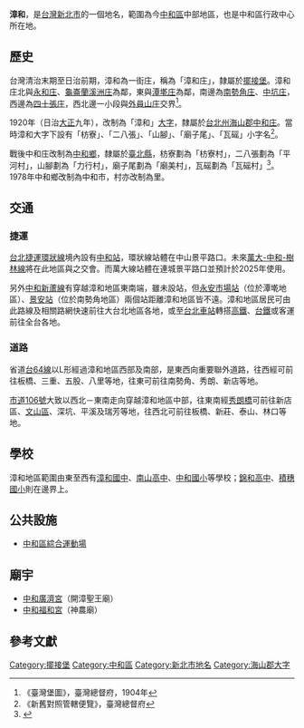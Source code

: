 {{noteTA
|1 = 庄
}}
'''漳和'''，是[[台灣|台灣]][[新北市|新北市]]的一個地名，範圍為今[[中和區|中和區]]中部地區，也是中和區行政中心所在地。

==歷史==
台灣清治末期至日治前期，漳和為一街庄，稱為「漳和庄」，隸屬於[[擺接堡|擺接堡]]。漳和庄北與[[永和_(大字)|永和庄]]、[[龜崙蘭溪洲庄|龜崙蘭溪洲庄]]為鄰，東與[[潭墘_(新北市)|潭墘庄]]為鄰，南邊為[[南勢角庄|南勢角庄]]、[[中坑_(新北市)|中坑庄]]，西邊為[[四十張庄|四十張庄]]，西北邊一小段與[[外員山_(新北市大字)|外員山庄]]交界<ref>《臺灣堡圖》，臺灣總督府，1904年</ref>。

1920年（日治[[大正|大正]]九年），改制為「漳和」[[大字|大字]]，隸屬於[[台北州|台北州]][[海山郡|海山郡]][[中和庄|中和庄]]。當時漳和大字下設有「枋寮」、「二八張」、「山腳」、「廟子尾」、「瓦磘」小字名<ref>《新舊對照管轄便覽》，臺灣總督府</ref>。

戰後中和庄改制為[[中和區|中和鄉]]，隸屬於[[臺北縣_(1945年－2010年)|臺北縣]]，枋寮劃為「枋寮村」，二八張劃為「平河村」，山腳劃為「力行村」，廟子尾劃為「廟美村」，瓦磘劃為「瓦磘村」<ref>{{cite book |author1=黃秀政 |title=續修臺北縣志.卷四,政事志.第一篇,行政 |date=2005 |publisher=臺北縣政府 |isbn=986-00-2756-0 |pages=40 |language=zh-TW}}</ref>。1978年中和鄉改制為中和市，村亦改制為里。

==交通==
===捷運===
[[台北捷運|台北捷運]][[環狀線_(台北捷運)|環狀線]]境內設有[[中和站_(新北市)|中和站]]，環狀線站體在中山景平路口。未來[[萬大-中和-樹林線|萬大-中和-樹林線]]將在此地區與之交會。而萬大線站體在連城景平路口並預計於2025年使用。

另外[[中和新蘆線|中和新蘆線]]有穿越漳和地區東南端，雖未設站，但[[永安市場站|永安市場站]]（位於潭墘地區）、[[景安站|景安站]]（位於南勢角地區）兩個站距離漳和地區皆不遠。漳和地區居民可由此路線及相關路網快速前往大台北地區各地，或至[[台北車站|台北車站]]轉搭[[台灣高鐵|高鐵]]、[[台鐵|台鐵]]或客運前往全台各地。

===道路===
省道[[台64線|台64線]]以L形經過漳和地區西部及南部，是東西向重要聯外道路，往西經可前往板橋、三重、五股、八里等地，往東可前往南勢角、秀朗、新店等地。

[[市道106號|市道106號]]大致以西北－東南走向穿越漳和地區中部，往東南經[[秀朗橋|秀朗橋]]可前往新店區、[[文山區|文山區]]、深坑、平溪及瑞芳等地，往西北可前往板橋、新莊、泰山、林口等地。

==學校==
漳和地區範圍由東至西有[[漳和國中|漳和國中]]、[[南山高中|南山高中]]、[[新北市中和區中和國民小學|中和國小]]等學校；[[錦和高中|錦和高中]]、[[積穗國小|積穗國小]]則在邊界上。

==公共設施==
* [[中和區綜合運動場|中和區綜合運動場]]

==廟宇==
*[[中和廣濟宮|中和廣濟宮]]（開漳聖王廟）
*[[中和福和宮|中和福和宮]]（神農廟）

==參考文獻==
{{reflist}}

{{海山郡}}
[[Category:擺接堡|Category:擺接堡]]
[[Category:中和區|Category:中和區]]
[[Category:新北市地名|Category:新北市地名]]
[[Category:海山郡大字|Category:海山郡大字]]